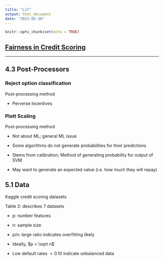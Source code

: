 ```yaml
---
title: "L17"
output: html_document
date: "2023-05-30"
---
```


```r
knitr::opts_chunk$set(echo = TRUE)
```

## [Fairness in Credit Scoring](https://arxiv.org/pdf/2103.01907.pdf)

------------------------------------------------------------------------

## 4.3 Post-Processors

### Reject option classification

Post-processing method

-   Perverse Incentives

### Platt Scaling

Post-processing method

-   Not about ML; general ML issue

-   Some algorithms do not generate probabilities for their predictions

-   Stems from calibration; Method of generating probability for output of SVM

-   May want to generate an expected value (i.e. how much they will repay)

## 5.1 Data

Kaggle credit scoring datasets

Table 2: describes 7 datasets

-   p: number features

-   n: sample size

-   p/n: large ratio indicates overfitting likely

-   Ideally, $p < \sqrt n$

-   Low default rates $< 0.10$ indicate unbalanced data
